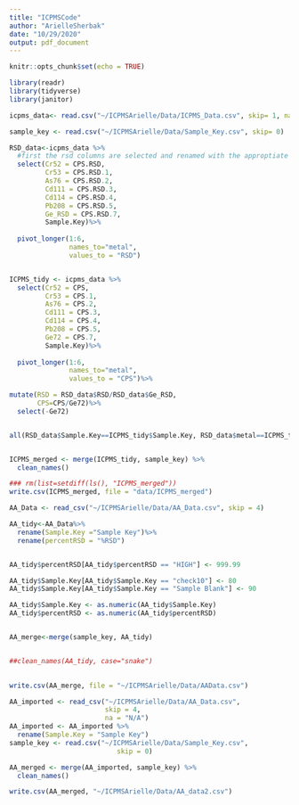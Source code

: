 ```yaml
---
title: "ICPMSCode"
author: "ArielleSherbak"
date: "10/29/2020"
output: pdf_document
---
```


```r
knitr::opts_chunk$set(echo = TRUE)
```


```r
library(readr)
library(tidyverse)
library(janitor)
```


```r
icpms_data<- read.csv("~/ICPMSArielle/Data/ICPMS_Data.csv", skip= 1, na= "N/A")

sample_key <- read.csv("~/ICPMSArielle/Data/Sample_Key.csv", skip= 0)

RSD_data<-icpms_data %>%
  #first the rsd columns are selected and renamed with the approptiate metal isotope
  select(Cr52 = CPS.RSD,
         Cr53 = CPS.RSD.1,
         As76 = CPS.RSD.2,
         Cd111 = CPS.RSD.3,
         Cd114 = CPS.RSD.4,
         Pb208 = CPS.RSD.5,
         Ge_RSD = CPS.RSD.7,
         Sample.Key)%>%
  
  pivot_longer(1:6, 
               names_to="metal", 
               values_to = "RSD")


ICPMS_tidy <- icpms_data %>%
  select(Cr52 = CPS,
         Cr53 = CPS.1,
         As76 = CPS.2,
         Cd111 = CPS.3,
         Cd114 = CPS.4,
         Pb208 = CPS.5,
         Ge72 = CPS.7,
         Sample.Key)%>%
  
  pivot_longer(1:6, 
               names_to="metal", 
               values_to = "CPS")%>%

mutate(RSD = RSD_data$RSD/RSD_data$Ge_RSD,
       CPS=CPS/Ge72)%>%
  select(-Ge72)


all(RSD_data$Sample.Key==ICPMS_tidy$Sample.Key, RSD_data$metal==ICPMS_tidy$metal)


ICPMS_merged <- merge(ICPMS_tidy, sample_key) %>%
  clean_names()
```

```r
### rm(list=setdiff(ls(), "ICPMS_merged"))
write.csv(ICPMS_merged, file = "data/ICPMS_merged")

```


```r
AA_Data <- read_csv("~/ICPMSArielle/Data/AA_Data.csv", skip = 4)

AA_tidy<-AA_Data%>%
  rename(Sample.Key ="Sample Key")%>%
  rename(percentRSD = "%RSD")


AA_tidy$percentRSD[AA_tidy$percentRSD == "HIGH"] <- 999.99

AA_tidy$Sample.Key[AA_tidy$Sample.Key == "check10"] <- 80
AA_tidy$Sample.Key[AA_tidy$Sample.Key == "Sample Blank"] <- 90

AA_tidy$Sample.Key <- as.numeric(AA_tidy$Sample.Key)
AA_tidy$percentRSD <- as.numeric(AA_tidy$percentRSD)


AA_merge<-merge(sample_key, AA_tidy)


##clean_names(AA_tidy, case="snake")
 

write.csv(AA_merge, file = "~/ICPMSArielle/Data/AAData.csv")

```

```r
AA_imported <- read_csv("~/ICPMSArielle/Data/AA_Data.csv",
                        skip = 4,
                        na = "N/A")
AA_imported <- AA_imported %>%
  rename(Sample.Key = "Sample Key")
sample_key <- read.csv("~/ICPMSArielle/Data/Sample_Key.csv", 
                           skip = 0)      
```

```r
AA_merged <- merge(AA_imported, sample_key) %>%
  clean_names()
```

```r
write.csv(AA_merged, "~/ICPMSArielle/Data/AA_data2.csv")
```